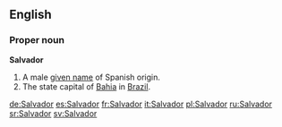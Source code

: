 {{see|salvador}}

==English==
===Proper noun===
'''Salvador'''

#A male [[given name]] of Spanish origin.
#The state capital of [[Bahia]] in [[Brazil]].

[[de:Salvador]]
[[es:Salvador]]
[[fr:Salvador]]
[[it:Salvador]]
[[pl:Salvador]]
[[ru:Salvador]]
[[sr:Salvador]]
[[sv:Salvador]]